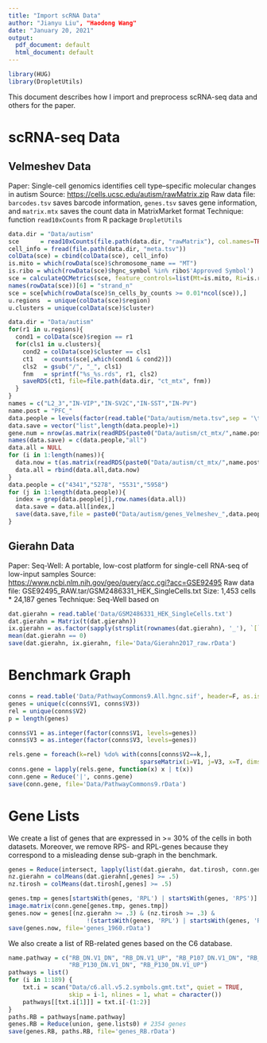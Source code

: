 ```yaml
---
title: "Import scRNA Data"
author: "Jianyu Liu", "Haodong Wang"
date: "January 20, 2021"
output:
  pdf_document: default
  html_document: default
---
```


```r
library(HUG)
library(DropletUtils)
```


This document describes how I import and preprocess scRNA-seq data and others for the paper.

# scRNA-seq Data
## Velmeshev Data
Paper:  Single-cell genomics identifies cell type–specific molecular changes in autism
Source: <https://cells.ucsc.edu/autism/rawMatrix.zip>
Raw data file: ```barcodes.tsv``` saves barcode information, ```genes.tsv``` saves gene information, and ```matrix.mtx``` saves the count data in MatrixMarket format
Technique: function ```read10xCounts``` from R package ```DropletUtils```

```r
data.dir = "Data/autism"
sce      = read10xCounts(file.path(data.dir, "rawMatrix"), col.names=TRUE)
cell_info = fread(file.path(data.dir, "meta.tsv"))
colData(sce) = cbind(colData(sce), cell_info)
is.mito = which(rowData(sce)$chromosome_name == "MT")
is.ribo = which(rowData(sce)$hgnc_symbol %in% ribo$'Approved Symbol')
sce = calculateQCMetrics(sce, feature_controls=list(Mt=is.mito, Ri=is.ribo))
names(rowData(sce))[6] = "strand_n"
sce = sce[which(rowData(sce)$n_cells_by_counts >= 0.01*ncol(sce)),]
u.regions  = unique(colData(sce)$region)
u.clusters = unique(colData(sce)$cluster)

data.dir = "Data/autism"
for(r1 in u.regions){
  cond1 = colData(sce)$region == r1
  for(cls1 in u.clusters){
    cond2 = colData(sce)$cluster == cls1
    ct1   = counts(sce[,which(cond1 & cond2)])
    cls2  = gsub("/", "_", cls1)
    fnm   = sprintf("%s_%s.rds", r1, cls2)
    saveRDS(ct1, file=file.path(data.dir, "ct_mtx", fnm))
  }
}
names = c("L2_3","IN-VIP","IN-SV2C","IN-SST","IN-PV")
name.post = "PFC_"
data.people = levels(factor(read.table("Data/autism/meta.tsv",sep = '\t',header = TRUE)$individual))
data.save = vector("list",length(data.people)+1)
gene.num = nrow(as.matrix(readRDS(paste0("Data/autism/ct_mtx/",name.post,names[1],".rds"))))
names(data.save) = c(data.people,"all")
data.all = NULL
for (i in 1:length(names)){
  data.now = t(as.matrix(readRDS(paste0("Data/autism/ct_mtx/",name.post,names[i],".rds"))))
  data.all = rbind(data.all,data.now)
}
data.people = c("4341","5278", "5531","5958")
for (j in 1:length(data.people)){
  index = grep(data.people[j],row.names(data.all))
  data.save = data.all[index,]
  save(data.save,file = paste0("Data/autism/genes_Velmeshev_",data.people[j],"_5cluster.rData"))
}
```


## Gierahn Data
Paper: Seq-Well: A portable, low-cost platform for single-cell RNA-seq of low-input samples
Source: <https://www.ncbi.nlm.nih.gov/geo/query/acc.cgi?acc=GSE92495>
Raw data file: GSE92495_RAW.tar/GSM2486331_HEK_SingleCells.txt
Size: 1,453 cells * 24,187 genes
Technique: Seq-Well based on 

```r
dat.gierahn = read.table('Data/GSM2486331_HEK_SingleCells.txt')
dat.gierahn = Matrix(t(dat.gierahn))
ix.gierahn = as.factor(sapply(strsplit(rownames(dat.gierahn), '_'), `[`, 1))
mean(dat.gierahn == 0)
save(dat.gierahn, ix.gierahn, file='Data/Gierahn2017_raw.rData')
```


# Benchmark Graph
```r
conns = read.table('Data/PathwayCommons9.All.hgnc.sif', header=F, as.is=T)
genes = unique(c(conns$V1, conns$V3))
rel = unique(conns$V2)
p = length(genes)

conns$V1 = as.integer(factor(conns$V1, levels=genes))
conns$V3 = as.integer(factor(conns$V3, levels=genes))

rels.gene = foreach(k=rel) %do% with(conns[conns$V2==k,], 
                                     sparseMatrix(i=V1, j=V3, x=T, dims=c(p, p), dimnames=list(genes, genes)))
conns.gene = lapply(rels.gene, function(x) x | t(x))
conn.gene = Reduce('|', conns.gene)
save(conn.gene, file='Data/PathwayCommons9.rData')
```

# Gene Lists
We create a list of genes that are expressed in >= 30% of the cells in both datasets. Moreover, we remove RPS- and RPL-genes because they correspond to a misleading dense sub-graph in the benchmark.

```r
genes = Reduce(intersect, lapply(list(dat.gierahn, dat.tirosh, conn.gene), colnames))
nz.gierahn = colMeans(dat.gierahn[,genes] >= .5)
nz.tirosh = colMeans(dat.tirosh[,genes] >= .5)

genes.tmp = genes[startsWith(genes, 'RPL') | startsWith(genes, 'RPS')]
image.matrix(conn.gene[genes.tmp, genes.tmp])
genes.now = genes[(nz.gierahn >= .3) & (nz.tirosh >= .3) &
                      !(startsWith(genes, 'RPL') | startsWith(genes, 'RPS'))]
save(genes.now, file='genes_1960.rData')
```

We also create a list of RB-related genes based on the C6 database. 
```r
name.pathway = c("RB_DN.V1_DN", "RB_DN.V1_UP", "RB_P107_DN.V1_DN", "RB_P107_DN.V1_UP", 
                 "RB_P130_DN.V1_DN", "RB_P130_DN.V1_UP")
pathways = list()
for (i in 1:189) {
    txt.i = scan("Data/c6.all.v5.2.symbols.gmt.txt", quiet = TRUE, 
                 skip = i-1, nlines = 1, what = character())
    pathways[[txt.i[1]]] = txt.i[-(1:2)]
}
paths.RB = pathways[name.pathway]
genes.RB = Reduce(union, gene.lists0) # 2354 genes
save(genes.RB, paths.RB, file='genes_RB.rData')
```
